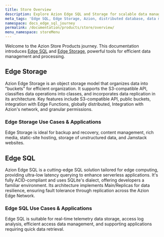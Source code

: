 ```yaml
---
title: Store Overview
description: Explore Azion Edge SQL and Storage for scalable data management.
meta_tags: 'Edge SQL, Edge Storage, Azion, distributed database, data management, SQL queries, database resilience, scalable database, data processing, S3-compatible storage'
namespace: docs_edge_sql_journey
permalink: /documentation/products/store/overview/
menu_namespace: storeMenu
---
```



Welcome to the Azion Store Products journey. This documentation introduces [Edge SQL](/en/documentation/products/store/edge-sql/) and [Edge Storage](/en/documentation/products/store/edge-storage/), powerful tools for efficient data management and processing.

## Edge Storage

Azion Edge Storage is an object storage model that organizes data into "buckets" for efficient organization. It supports the S3-compatible API, classifies data operations into classes, and incorporates data replication in its architecture. Key features include S3-compatible API, public buckets, integration with Edge Functions, globally distributed, Integration with Azion's network, and granular permissions.

### Edge Storage Use Cases & Applications

Edge Storage is ideal for backup and recovery, content management, rich media, static-site hosting, storage of unstructured data, and Jamstack websites.

<LinkButton link="/en/documentation/products/store/edge-storage/" label="Go to Edge Storage Reference Documentation" severity="secondary" target="_blank" />

## Edge SQL

Azion Edge SQL is a cutting-edge SQL solution tailored for edge computing, providing ultra-low latency querying to enhance serverless applications. It's fully ACID-compliant and uses SQLite's dialect, offering developers a familiar environment. Its architecture implements Main/Replicas for data resilience, ensuring fault tolerance through replication across the Azion Edge Network.

### Edge SQL Use Cases & Applications

Edge SQL is suitable for real-time telemetry data storage, access log analysis, efficient access data management, and supporting applications requiring quick data retrieval.

<LinkButton link="/en/documentation/products/store/edge-sql/" label="Go to Edge SQL Reference Documentation" severity="secondary" target="_blank" />
